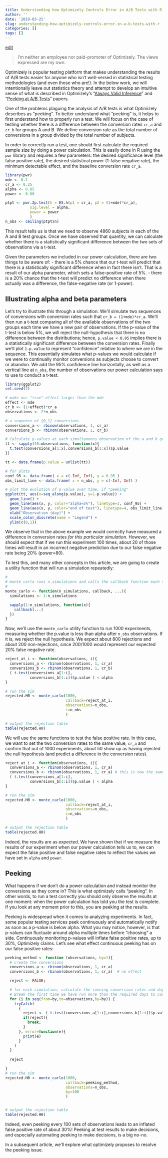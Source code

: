 ```yaml
---
title: Understanding how Optimizely Controls Error in A/B Tests with R Part 1
author: ''
date: '2019-03-25'
slug: understanding-how-optimizely-controls-error-in-a-b-tests-with-r
categories: []
tags: []
---
```



[edit](https://github.com/ras44/blog/edit/master/content/post/2019-03-25-understanding-how-optimizely-controls-error-in-a-b-tests-with-r.Rmd)


> I'm neither an employee nor paid-promoter of Optimizely.  The views expressed are my own.

Optimizely is popular testing platform that makes understanding the results of A/B tests easier for anyone who isn't well-versed in statistical testing methodologies (and even those who are!).  In the below work, we will intentionally leave out statistics theory and attempt to develop an intuitive sense of what is described in Optimizely's "[Always Valid Inference](https://arxiv.org/abs/1512.04922)" and "[Peeking at A/B Tests]()" papers.

One of the problems plaguing the analysis of A/B tests is what Optimizely describes as "peeking".  To better understand what "peeking" is, it helps to first understand how to properly run a test.  We will focus on the case of testing whether there is a difference between the conversion rates `cr_a` and `cr_b` for groups A and B.  We define conversion rate as the total number of conversions in a group divided by the total number of subjects.

In order to correctly run a test, one should first calculate the required sample size by doing a power calculation.  This is easily done in R using the `pwr` library and requires a few parameters: the desired significance level (the false positive rate), the desired statistical power (1-false negative rate), the minimum detectable effect, and the baseline conversion rate `cr_a`. 

```r
library(pwr)
mde <- 0.1
cr_a <- 0.25
alpha <- 0.05
power <- 0.80

ptpt <- pwr.2p.test(h = ES.h(p1 = cr_a, p2 = (1+mde)*cr_a), 
           sig.level = alpha, 
           power = power
           )
n_obs <- ceiling(ptpt$n)

```
This result tells us is that we need to observe 4860 subjects in each of the A and B test groups.  Once we have observed that quantity, we can calculate whether there is a statistically significant difference between the two sets of observations via a t-test.

Given the parameters we included in our power calculation, there are two things to be aware of:
  - there is a 5% chance that our t-test will predict that there is a statistically significant difference when in fact there isn't.  That is a result of our alpha parameter, which sets a false-positive rate of 5%.
  - there is a 20% chance that the t-test will predict no difference when there actually was a difference, the false-negative rate (or 1-power).

## Illustrating alpha and beta parameters
Let's try to illustrate this through a simulation.  We'll simulate two sequences of conversions with conversion rates such that `cr_b = (1+mde)*cr_a`.  We'll then run a t-test comparing all of the available observations of the two groups each time we have a new pair of observations.  If the p-value of the t-test is below 5%, we will reject the null-hypothesis that there is no difference between the distributions; hence, `p.value < 0.05` implies there is a statistically significant difference between the conversion rates.  Finally we'll plot `1-p.value` to represent "confidence" relative to where we are in the sequence.  This essentially simulates what p-values we would calculate if we were to continually monitor conversions as subjects choose to convert or abandon.   We add the 95% confidence line horizontally, as well as a vertical line at `n_obs`, the number of observations our power calculation says to use to conduct a t-test.

```r
library(ggplot2)
set.seed(2)

# make our "true" effect larger than the mde
effect <- mde
cr_b <- (1+effect)*cr_a
observations <- 2*n_obs

# a sequence of {0,1} conversions
conversions_a <- rbinom(observations, 1, cr_a)
conversions_b <- rbinom(observations, 1, cr_b)

# Calculate p-values at each simultaneous observation of the a and b groups
tt <- sapply(10:observations, function(x){
  t.test(conversions_a[1:x],conversions_b[1:x])$p.value
})

tt <- data.frame(p.value = unlist(tt))

# for plots
conf_95 <- data.frame( x = c(-Inf, Inf), y = 0.95 )
obs_limit_line <- data.frame( x = n_obs, y = c(-Inf, Inf) )

# plot the evolution of p-value over time, if "peeking"
ggplot(tt, aes(x=seq_along(p.value), y=1-p.value)) + 
  geom_line() + 
  geom_line(aes(x, y, color="alpha=5%"), linetype=3, conf_95) + 
  geom_line(aes(x, y, color="end of test"), linetype=4, obs_limit_line) +
  xlab("Observation (day)") +
  scale_color_discrete(name = "Legend") +
  ylim(c(0,1))


```

We observe that in the above example we would correctly have measured a difference in conversion rates *for this particular simulation*.  However, we should expect that if we run this experiment 100 times, about 20 of those times will result in an incorrect negative prediction due to our false negative rate being 20% (power=80).

To test this, and many other concepts in this article, we are going to create a utility function that will run a simulation repeatedly:
```r
#
# monte carlo runs n_simulations and calls the callback function each time with the ... optional args
#
monte_carlo <- function(n_simulations, callback, ...){
  simulations <- 1:n_simulations

  sapply(1:n_simulations, function(x){
    callback(...)
  })
}
```

Now, we'll use the `monte_carlo` utility function to run 1000 experiments, measuring whether the p.value is less than alpha after `n_obs` observations.  If it is, we reject the null hypothesis.  We expect about 800 rejections and about 200 non-rejections, since 200/1000 would represent our expected 20% false negative rate.

```r

reject_at_i <- function(observations, i){
  conversions_a <- rbinom(observations, 1, cr_a)
  conversions_b <- rbinom(observations, 1, cr_b)
  ( t.test(conversions_a[1:i],
           conversions_b[1:i])$p.value ) < alpha
}

# run the sim
rejected.H0 <- monte_carlo(1000, 
                           callback=reject_at_i,
                           observations=n_obs,
                           i=n_obs
                           )

# output the rejection table
table(rejected.H0)

```


We will use the same functions to test the false positive rate.  In this case, we want to set the two conversion rates to the same value, `cr_a` and confirm that out of 1000 experiments, about 50 show up as having rejected the null hypothesis (and predict a difference in the conversion rates).

```r

reject_at_i <- function(observations, i){
  conversions_a <- rbinom(observations, 1, cr_a)
  conversions_b <- rbinom(observations, 1, cr_a) # this is now the same conversion rate
  ( t.test(conversions_a[1:i],
           conversions_b[1:i])$p.value ) < alpha
}

# run the sim
rejected.H0 <- monte_carlo(1000, 
                           callback=reject_at_i,
                           observations=n_obs,
                           i=n_obs
                           )

# output the rejection table
table(rejected.H0)

```

Indeed, the results are as expected.  We have shown that if we measure the results of our experiment when our power calculation tells us to, we can expect the false positive and false negative rates to reflect the values we have set in `alpha` and `power`.


## Peeking
What happens if we don't do a power calculation and instead monitor the conversions as they come in?  This is what optimizely calls "peeking".  In other words, to run a test correctly you should only observe the results at one moment: when the power calculation has told you the test is complete.  If you look at any moment prior to this, you are peeking at the results.

Peeking is widespread when it comes to analyzing experiments.  In fact, some popular testing services peek continuously and automatically notify as soon as a p-value is below alpha.  What you may notice, however, is that p-values can fluctuate around alpha multiple times before "choosing" a side.  Continuously monitoring p-values will inflate false positive rates, up to 30%, Optimizely claims.  Let's see what effect continuous peeking has on our false positive rates:

```r
peeking_method <- function (observations, by=1){
  # create the conversions
  conversions_a <- rbinom(observations, 1, cr_a)
  conversions_b <- rbinom(observations, 1, cr_a)  # no effect

  reject <- FALSE;

  # for each simulation, calculate the running conversion rates and days to complete.
  # Break the first time we have run more than the required days to complete
  for (i in seq(from=by,to=observations,by=by)) {
    tryCatch(
      {
        reject <- ( t.test(conversions_a[1:i],conversions_b[1:i])$p.value ) < alpha
        if(reject){
          break;
        }
      }, error=function(e){
        print(e)
      }
    )
  }
  
  reject

}
# run the sim
rejected.H0 <- monte_carlo(1000,
                           callback=peeking_method,
                           observations=n_obs,
                           by=100
                           )


# output the rejection table
table(rejected.H0)

```

Indeed, even peeking every 100 sets of observations leads to an inflated false positive rate of about 30%!  Peeking at test results to make decisions, and especially automating peeking to make decisions, is a big no-no.

In a subsequent article, we'll explore what optimizely proposes to resolve the peeking issue.
